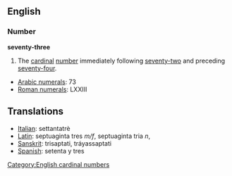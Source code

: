 == English ==
=== Number ===
'''seventy-three'''

#The [[cardinal]] [[number]] immediately following [[seventy-two]] and preceding [[seventy-four]].

*[[w:Arabic Numerals|Arabic numerals]]: 73
*[[w:Roman numerals|Roman numerals]]: LXXIII

==Translations==
*[[Italian]]: settantatrè
*[[Latin]]: septuaginta tres ''m/f'', septuaginta tria ''n'', 
*[[Sanskrit]]: trisaptati, tráyassaptati 
*[[Spanish]]: setenta y tres

[[Category:English cardinal numbers]]